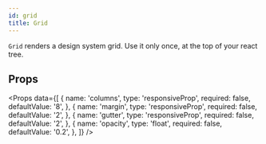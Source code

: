 ```yaml
---
id: grid
title: Grid
---
```



`Grid` renders a design system grid. Use it only once, at the top of your react tree.

<!-- ## Example

```jsx live
function() {
  const styles = StyleSheet.create({
    icon: {
      width: 64,
      height: 64,
      backgroundColor: '#6100FF',
      borderRadius: 32,
    }
  })
  const IconButton = () => {
    return (
      <Box style={styles.icon} padding={2} alignX="center" alignY="center">

      </Box>
    )
  }

  return (
    <Device>
      <Grid />
    </Device>
  )
}
``` -->

## Props

<Props
  data={[
    {
      name: 'columns',
      type: 'responsiveProp<int>',
      required: false,
      defaultValue: '8',
    },
    {
      name: 'margin',
      type: 'responsiveProp<float>',
      required: false,
      defaultValue: '2',
    },
    {
      name: 'gutter',
      type: 'responsiveProp<float>',
      required: false,
      defaultValue: '2',
    },
    {
      name: 'opacity',
      type: 'float',
      required: false,
      defaultValue: '0.2',
    },
  ]}
/>
